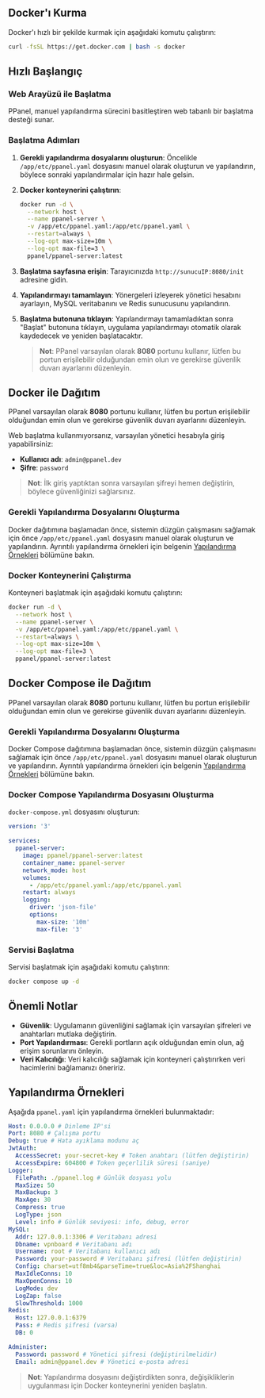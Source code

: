 ## Docker'ı Kurma

Docker'ı hızlı bir şekilde kurmak için aşağıdaki komutu çalıştırın:

```sh
curl -fsSL https://get.docker.com | bash -s docker
```

## Hızlı Başlangıç

### Web Arayüzü ile Başlatma

PPanel, manuel yapılandırma sürecini basitleştiren web tabanlı bir başlatma desteği sunar.

### Başlatma Adımları

1. **Gerekli yapılandırma dosyalarını oluşturun**: Öncelikle `/app/etc/ppanel.yaml` dosyasını manuel olarak oluşturun ve yapılandırın, böylece sonraki yapılandırmalar için hazır hale gelsin.

2. **Docker konteynerini çalıştırın**:

   ```sh
   docker run -d \
     --network host \
     --name ppanel-server \
     -v /app/etc/ppanel.yaml:/app/etc/ppanel.yaml \
     --restart=always \
     --log-opt max-size=10m \
     --log-opt max-file=3 \
     ppanel/ppanel-server:latest
   ```

3. **Başlatma sayfasına erişin**: Tarayıcınızda `http://sunucuIP:8080/init` adresine gidin.

4. **Yapılandırmayı tamamlayın**: Yönergeleri izleyerek yönetici hesabını ayarlayın, MySQL veritabanını ve Redis sunucusunu yapılandırın.

5. **Başlatma butonuna tıklayın**: Yapılandırmayı tamamladıktan sonra "Başlat" butonuna tıklayın, uygulama yapılandırmayı otomatik olarak kaydedecek ve yeniden başlatacaktır.

   > **Not**: PPanel varsayılan olarak **8080** portunu kullanır, lütfen bu portun erişilebilir olduğundan emin olun ve gerekirse güvenlik duvarı ayarlarını düzenleyin.

## Docker ile Dağıtım

PPanel varsayılan olarak **8080** portunu kullanır, lütfen bu portun erişilebilir olduğundan emin olun ve gerekirse güvenlik duvarı ayarlarını düzenleyin.

Web başlatma kullanmıyorsanız, varsayılan yönetici hesabıyla giriş yapabilirsiniz:

- **Kullanıcı adı**: `admin@ppanel.dev`
- **Şifre**: `password`

> **Not**: İlk giriş yaptıktan sonra varsayılan şifreyi hemen değiştirin, böylece güvenliğinizi sağlarsınız.

### Gerekli Yapılandırma Dosyalarını Oluşturma

Docker dağıtımına başlamadan önce, sistemin düzgün çalışmasını sağlamak için önce `/app/etc/ppanel.yaml` dosyasını manuel olarak oluşturun ve yapılandırın. Ayrıntılı yapılandırma örnekleri için belgenin [Yapılandırma Örnekleri](#yapılandırma-örnekleri) bölümüne bakın.

### Docker Konteynerini Çalıştırma

Konteyneri başlatmak için aşağıdaki komutu çalıştırın:

```sh
docker run -d \
  --network host \
  --name ppanel-server \
  -v /app/etc/ppanel.yaml:/app/etc/ppanel.yaml \
  --restart=always \
  --log-opt max-size=10m \
  --log-opt max-file=3 \
  ppanel/ppanel-server:latest
```

## Docker Compose ile Dağıtım

PPanel varsayılan olarak **8080** portunu kullanır, lütfen bu portun erişilebilir olduğundan emin olun ve gerekirse güvenlik duvarı ayarlarını düzenleyin.

### Gerekli Yapılandırma Dosyalarını Oluşturma

Docker Compose dağıtımına başlamadan önce, sistemin düzgün çalışmasını sağlamak için önce `/app/etc/ppanel.yaml` dosyasını manuel olarak oluşturun ve yapılandırın. Ayrıntılı yapılandırma örnekleri için belgenin [Yapılandırma Örnekleri](#yapılandırma-örnekleri) bölümüne bakın.

### Docker Compose Yapılandırma Dosyasını Oluşturma

`docker-compose.yml` dosyasını oluşturun:

```yaml
version: '3'

services:
  ppanel-server:
    image: ppanel/ppanel-server:latest
    container_name: ppanel-server
    network_mode: host
    volumes:
      - /app/etc/ppanel.yaml:/app/etc/ppanel.yaml
    restart: always
    logging:
      driver: 'json-file'
      options:
        max-size: '10m'
        max-file: '3'
```

### Servisi Başlatma

Servisi başlatmak için aşağıdaki komutu çalıştırın:

```sh
docker compose up -d
```

## Önemli Notlar

- **Güvenlik**: Uygulamanın güvenliğini sağlamak için varsayılan şifreleri ve anahtarları mutlaka değiştirin.
- **Port Yapılandırması**: Gerekli portların açık olduğundan emin olun, ağ erişim sorunlarını önleyin.
- **Veri Kalıcılığı**: Veri kalıcılığı sağlamak için konteyneri çalıştırırken veri hacimlerini bağlamanızı öneririz.

## Yapılandırma Örnekleri

Aşağıda `ppanel.yaml` için yapılandırma örnekleri bulunmaktadır:

```yaml
Host: 0.0.0.0 # Dinleme IP'si
Port: 8080 # Çalışma portu
Debug: true # Hata ayıklama modunu aç
JwtAuth:
  AccessSecret: your-secret-key # Token anahtarı (lütfen değiştirin)
  AccessExpire: 604800 # Token geçerlilik süresi (saniye)
Logger:
  FilePath: ./ppanel.log # Günlük dosyası yolu
  MaxSize: 50
  MaxBackup: 3
  MaxAge: 30
  Compress: true
  LogType: json
  Level: info # Günlük seviyesi: info, debug, error
MySQL:
  Addr: 127.0.0.1:3306 # Veritabanı adresi
  Dbname: vpnboard # Veritabanı adı
  Username: root # Veritabanı kullanıcı adı
  Password: your-password # Veritabanı şifresi (lütfen değiştirin)
  Config: charset=utf8mb4&parseTime=true&loc=Asia%2FShanghai
  MaxIdleConns: 10
  MaxOpenConns: 10
  LogMode: dev
  LogZap: false
  SlowThreshold: 1000
Redis:
  Host: 127.0.0.1:6379
  Pass: # Redis şifresi (varsa)
  DB: 0

Administer:
  Password: password # Yönetici şifresi (değiştirilmelidir)
  Email: admin@ppanel.dev # Yönetici e-posta adresi
```

> **Not**: Yapılandırma dosyasını değiştirdikten sonra, değişikliklerin uygulanması için Docker konteynerini yeniden başlatın.


<Giscus />
